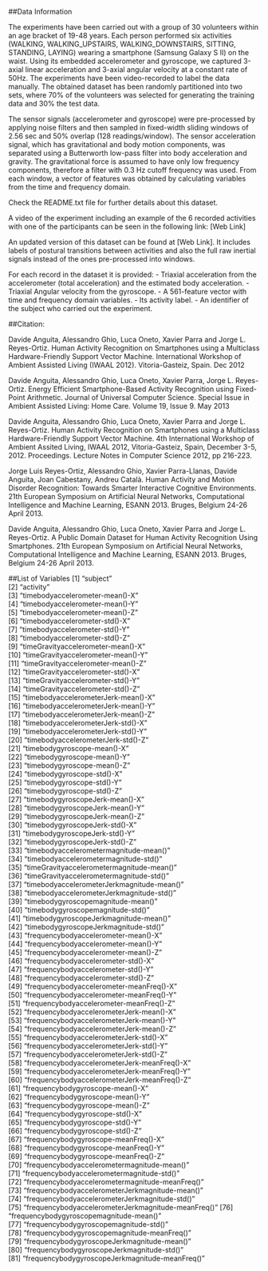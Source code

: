##Data Information

The experiments have been carried out with a group of 30 volunteers within an age bracket of 19-48 years. Each person performed six activities (WALKING, WALKING_UPSTAIRS, WALKING_DOWNSTAIRS, SITTING, STANDING, LAYING) wearing a smartphone (Samsung Galaxy S II) on the waist. Using its embedded accelerometer and gyroscope, we captured 3-axial linear acceleration and 3-axial angular velocity at a constant rate of 50Hz. The experiments have been video-recorded to label the data manually. The obtained dataset has been randomly partitioned into two sets, where 70% of the volunteers was selected for generating the training data and 30% the test data. 

The sensor signals (accelerometer and gyroscope) were pre-processed by applying noise filters and then sampled in fixed-width sliding windows of 2.56 sec and 50% overlap (128 readings/window). The sensor acceleration signal, which has gravitational and body motion components, was separated using a Butterworth low-pass filter into body acceleration and gravity. The gravitational force is assumed to have only low frequency components, therefore a filter with 0.3 Hz cutoff frequency was used. From each window, a vector of features was obtained by calculating variables from the time and frequency domain.

Check the README.txt file for further details about this dataset. 

A video of the experiment including an example of the 6 recorded activities with one of the participants can be seen in the following link: [Web Link]

An updated version of this dataset can be found at [Web Link]. It includes labels of postural transitions between activities and also the full raw inertial signals instead of the ones pre-processed into windows.

For each record in the dataset it is provided: 
- Triaxial acceleration from the accelerometer (total acceleration) and the estimated body acceleration. 
- Triaxial Angular velocity from the gyroscope. 
- A 561-feature vector with time and frequency domain variables. 
- Its activity label. 
- An identifier of the subject who carried out the experiment.

##Citation:

Davide Anguita, Alessandro Ghio, Luca Oneto, Xavier Parra and Jorge L. Reyes-Ortiz. Human Activity Recognition on Smartphones using a Multiclass Hardware-Friendly Support Vector Machine. International Workshop of Ambient Assisted Living (IWAAL 2012). Vitoria-Gasteiz, Spain. Dec 2012 

Davide Anguita, Alessandro Ghio, Luca Oneto, Xavier Parra, Jorge L. Reyes-Ortiz. Energy Efficient Smartphone-Based Activity Recognition using Fixed-Point Arithmetic. Journal of Universal Computer Science. Special Issue in Ambient Assisted Living: Home Care. Volume 19, Issue 9. May 2013

Davide Anguita, Alessandro Ghio, Luca Oneto, Xavier Parra and Jorge L. Reyes-Ortiz. Human Activity Recognition on Smartphones using a Multiclass Hardware-Friendly Support Vector Machine. 4th International Workshop of Ambient Assited Living, IWAAL 2012, Vitoria-Gasteiz, Spain, December 3-5, 2012. Proceedings. Lecture Notes in Computer Science 2012, pp 216-223. 

Jorge Luis Reyes-Ortiz, Alessandro Ghio, Xavier Parra-Llanas, Davide Anguita, Joan Cabestany, Andreu Català. Human Activity and Motion Disorder Recognition: Towards Smarter Interactive Cognitive Environments. 21th European Symposium on Artificial Neural Networks, Computational Intelligence and Machine Learning, ESANN 2013. Bruges, Belgium 24-26 April 2013.

Davide Anguita, Alessandro Ghio, Luca Oneto, Xavier Parra and Jorge L. Reyes-Ortiz. A Public Domain Dataset for Human Activity Recognition Using Smartphones. 21th European Symposium on Artificial Neural Networks, Computational Intelligence and Machine Learning, ESANN 2013. Bruges, Belgium 24-26 April 2013.

##List of Variables
 [1] "subject"                                           
 [2] "activity"                                          
 [3] "timebodyaccelerometer-mean()-X"                    
 [4] "timebodyaccelerometer-mean()-Y"                    
 [5] "timebodyaccelerometer-mean()-Z"                    
 [6] "timebodyaccelerometer-std()-X"                     
 [7] "timebodyaccelerometer-std()-Y"                     
 [8] "timebodyaccelerometer-std()-Z"                     
 [9] "timeGravityaccelerometer-mean()-X"                 
[10] "timeGravityaccelerometer-mean()-Y"                 
[11] "timeGravityaccelerometer-mean()-Z"                 
[12] "timeGravityaccelerometer-std()-X"                  
[13] "timeGravityaccelerometer-std()-Y"                  
[14] "timeGravityaccelerometer-std()-Z"                  
[15] "timebodyaccelerometerJerk-mean()-X"                
[16] "timebodyaccelerometerJerk-mean()-Y"                
[17] "timebodyaccelerometerJerk-mean()-Z"                
[18] "timebodyaccelerometerJerk-std()-X"                 
[19] "timebodyaccelerometerJerk-std()-Y"                 
[20] "timebodyaccelerometerJerk-std()-Z"                 
[21] "timebodygyroscope-mean()-X"                        
[22] "timebodygyroscope-mean()-Y"                        
[23] "timebodygyroscope-mean()-Z"                        
[24] "timebodygyroscope-std()-X"                         
[25] "timebodygyroscope-std()-Y"                         
[26] "timebodygyroscope-std()-Z"                         
[27] "timebodygyroscopeJerk-mean()-X"                    
[28] "timebodygyroscopeJerk-mean()-Y"                    
[29] "timebodygyroscopeJerk-mean()-Z"                    
[30] "timebodygyroscopeJerk-std()-X"                     
[31] "timebodygyroscopeJerk-std()-Y"                     
[32] "timebodygyroscopeJerk-std()-Z"                     
[33] "timebodyaccelerometermagnitude-mean()"             
[34] "timebodyaccelerometermagnitude-std()"              
[35] "timeGravityaccelerometermagnitude-mean()"          
[36] "timeGravityaccelerometermagnitude-std()"           
[37] "timebodyaccelerometerJerkmagnitude-mean()"         
[38] "timebodyaccelerometerJerkmagnitude-std()"          
[39] "timebodygyroscopemagnitude-mean()"                 
[40] "timebodygyroscopemagnitude-std()"                  
[41] "timebodygyroscopeJerkmagnitude-mean()"             
[42] "timebodygyroscopeJerkmagnitude-std()"              
[43] "frequencybodyaccelerometer-mean()-X"               
[44] "frequencybodyaccelerometer-mean()-Y"               
[45] "frequencybodyaccelerometer-mean()-Z"               
[46] "frequencybodyaccelerometer-std()-X"                
[47] "frequencybodyaccelerometer-std()-Y"                
[48] "frequencybodyaccelerometer-std()-Z"                
[49] "frequencybodyaccelerometer-meanFreq()-X"           
[50] "frequencybodyaccelerometer-meanFreq()-Y"           
[51] "frequencybodyaccelerometer-meanFreq()-Z"           
[52] "frequencybodyaccelerometerJerk-mean()-X"           
[53] "frequencybodyaccelerometerJerk-mean()-Y"           
[54] "frequencybodyaccelerometerJerk-mean()-Z"           
[55] "frequencybodyaccelerometerJerk-std()-X"            
[56] "frequencybodyaccelerometerJerk-std()-Y"            
[57] "frequencybodyaccelerometerJerk-std()-Z"            
[58] "frequencybodyaccelerometerJerk-meanFreq()-X"       
[59] "frequencybodyaccelerometerJerk-meanFreq()-Y"       
[60] "frequencybodyaccelerometerJerk-meanFreq()-Z"       
[61] "frequencybodygyroscope-mean()-X"                   
[62] "frequencybodygyroscope-mean()-Y"                   
[63] "frequencybodygyroscope-mean()-Z"                   
[64] "frequencybodygyroscope-std()-X"                    
[65] "frequencybodygyroscope-std()-Y"                    
[66] "frequencybodygyroscope-std()-Z"                    
[67] "frequencybodygyroscope-meanFreq()-X"               
[68] "frequencybodygyroscope-meanFreq()-Y"               
[69] "frequencybodygyroscope-meanFreq()-Z"               
[70] "frequencybodyaccelerometermagnitude-mean()"        
[71] "frequencybodyaccelerometermagnitude-std()"         
[72] "frequencybodyaccelerometermagnitude-meanFreq()"    
[73] "frequencybodyaccelerometerJerkmagnitude-mean()"    
[74] "frequencybodyaccelerometerJerkmagnitude-std()"     
[75] "frequencybodyaccelerometerJerkmagnitude-meanFreq()"
[76] "frequencybodygyroscopemagnitude-mean()"            
[77] "frequencybodygyroscopemagnitude-std()"             
[78] "frequencybodygyroscopemagnitude-meanFreq()"        
[79] "frequencybodygyroscopeJerkmagnitude-mean()"        
[80] "frequencybodygyroscopeJerkmagnitude-std()"         
[81] "frequencybodygyroscopeJerkmagnitude-meanFreq()"    

